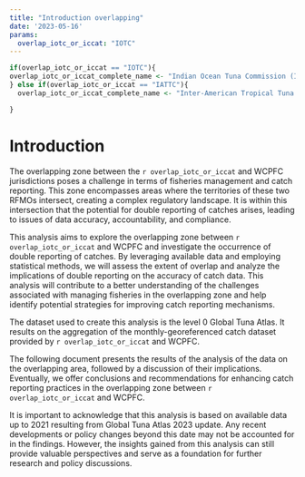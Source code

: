 ```yaml
---
title: "Introduction overlapping"
date: '2023-05-16'
params: 
  overlap_iotc_or_iccat: "IOTC"
---
```




```r
if(overlap_iotc_or_iccat == "IOTC"){
overlap_iotc_or_iccat_complete_name <- "Indian Ocean Tuna Commission (IOTC)"
} else if(overlap_iotc_or_iccat == "IATTC"){
  overlap_iotc_or_iccat_complete_name <- "Inter-American Tropical Tuna Commission (IATTC)"

}
```

# Introduction 

The overlapping zone between the `r overlap_iotc_or_iccat` and WCPFC jurisdictions poses a challenge in terms of fisheries management and catch reporting. This zone encompasses areas where the territories of these two RFMOs intersect, creating a complex regulatory landscape. It is within this intersection that the potential for double reporting of catches arises, leading to issues of data accuracy, accountability, and compliance.

This analysis aims to explore the overlapping zone between `r overlap_iotc_or_iccat` and WCPFC and investigate the occurrence of double reporting of catches. By leveraging available data and employing statistical methods, we will assess the extent of overlap and analyze the implications of double reporting on the accuracy of catch data. This analysis will contribute to a better understanding of the challenges associated with managing fisheries in the overlapping zone and help identify potential strategies for improving catch reporting mechanisms.

The dataset used to create this analysis is the level 0 Global Tuna Atlas. It results on the aggregation of the monthly-georeferenced catch dataset provided by `r overlap_iotc_or_iccat` and WCPFC. 

The following document presents the results of the analysis of the data on the overlapping area, followed by a discussion of their implications. Eventually, we offer conclusions and recommendations for enhancing catch reporting practices in the overlapping zone between `r overlap_iotc_or_iccat` and WCPFC.

It is important to acknowledge that this analysis is based on available data up to 2021 resulting from Global Tuna Atlas 2023 update. Any recent developments or policy changes beyond this date may not be accounted for in the findings. However, the insights gained from this analysis can still provide valuable perspectives and serve as a foundation for further research and policy discussions.


<!-- Note: The following document focuses only on the following species `r fish_species` as most important in the fisheries and under the juridictions of the tRMFOs. Regarding the species kept the results may vary significantly. -->


